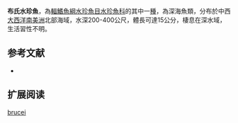 {{Speciesbox 
| status = NE
| status_system = IUCN3.1
| taxon = Argentina brucei
| authority =  [[Cohen|Cohen]] & [[Atsaides|Atsaides]], 1969
| synonyms = 
}}

'''布氏水珍魚'''，為[[輻鰭魚綱|輻鰭魚綱]][[水珍魚目|水珍魚目]][[水珍魚科|水珍魚科]]的其中一[[種|種]]，為深海魚類，分布於中西[[大西洋|大西洋]][[南美洲|南美洲]]北部海域，水深200-400公尺，體長可達15公分，棲息在深水域，生活習性不明。

==参考文献==
*{{FishBase_species|genus=Argentina|species=brucei|year=2015|month=8}}

== 扩展阅读 ==
{{refbegin}}
{{wikispecies-inline|Argentina brucei|布氏水珍魚}}
{{refend}}
{{Taxonbar|from=Q2649261}}

[[Category:水珍魚屬|brucei]]
